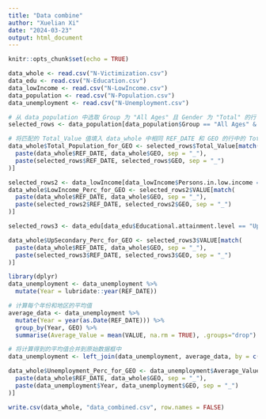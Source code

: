 ```yaml
---
title: "Data combine"
author: "Xuelian Xi"
date: "2024-03-23"
output: html_document
---
```


```r
knitr::opts_chunk$set(echo = TRUE)
```

```r
data_whole <- read.csv("N-Victimization.csv")
data_edu <- read.csv("N-Education.csv")
data_lowIncome <- read.csv("N-LowIncome.csv")
data_population <- read.csv("N-Population.csv")
data_unemployment <- read.csv("N-Unemployment.csv")
```


```r

# 从 data_population 中选取 Group 为 "All Ages" 且 Gender 为 "Total" 的行
selected_rows <- data_population[data_population$Group == "All Ages" & data_population$Gender == "Total", ]

# 将匹配的 Total_Value 值填入 data_whole 中相同 REF_DATE 和 GEO 的行中的 Total Population for GEO 列
data_whole$Total_Population_for_GEO <- selected_rows$Total_Value[match(
  paste(data_whole$REF_DATE, data_whole$GEO, sep = "_"),
  paste(selected_rows$REF_DATE, selected_rows$GEO, sep = "_")
)]


```

```r
selected_rows2 <- data_lowIncome[data_lowIncome$Persons.in.low.income == "All persons", ]
data_whole$LowIncome_Perc_for_GEO <- selected_rows2$VALUE[match(
  paste(data_whole$REF_DATE, data_whole$GEO, sep = "_"),
  paste(selected_rows2$REF_DATE, selected_rows2$GEO, sep = "_")
)]
```


```r
selected_rows3 <- data_edu[data_edu$Educational.attainment.level == "Upper secondary or above" & data_edu$Age.group == "Total, 25 to 64 years" & data_edu$Sex == "Both sexes", ]

data_whole$UpSecondary_Perc_for_GEO <- selected_rows3$VALUE[match(
  paste(data_whole$REF_DATE, data_whole$GEO, sep = "_"),
  paste(selected_rows3$REF_DATE, selected_rows3$GEO, sep = "_")
)]
```

```r
library(dplyr)
data_unemployment <- data_unemployment %>%
  mutate(Year = lubridate::year(REF_DATE))

# 计算每个年份和地区的平均值
average_data <- data_unemployment %>%
  mutate(Year = year(as.Date(REF_DATE))) %>%
  group_by(Year, GEO) %>%
  summarise(Average_Value = mean(VALUE, na.rm = TRUE), .groups="drop")

# 将计算得到的平均值合并到原始数据框中
data_unemployment <- left_join(data_unemployment, average_data, by = c("Year", "GEO"))


```


```r
data_whole$Unemployment_Perc_for_GEO <- data_unemployment$Average_Value[match(
  paste(data_whole$REF_DATE, data_whole$GEO, sep = "_"),
  paste(data_unemployment$Year, data_unemployment$GEO, sep = "_")
)]
```

```r
write.csv(data_whole, "data_combined.csv", row.names = FALSE)
```


